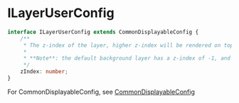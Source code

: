 # ILayerUserConfig

```typescript
interface ILayerUserConfig extends CommonDisplayableConfig {
    /**
     * The z-index of the layer, higher z-index will be rendered on top of the lower z-index, allows negative values.
     *
     * **Note**: the default background layer has a z-index of -1, and the default displayable layer has a z-index of 0.
     */
    zIndex: number;
}
```

For CommonDisplayableConfig, see [CommonDisplayableConfig](./CommonDisplayableConfig)

